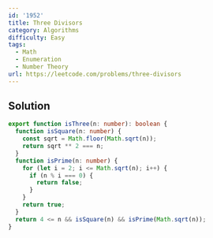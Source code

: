 ```yaml
---
id: '1952'
title: Three Divisors
category: Algorithms
difficulty: Easy
tags:
  - Math
  - Enumeration
  - Number Theory
url: https://leetcode.com/problems/three-divisors
---
```


## Solution

```typescript showLineNumbers
export function isThree(n: number): boolean {
  function isSquare(n: number) {
    const sqrt = Math.floor(Math.sqrt(n));
    return sqrt ** 2 === n;
  }
  function isPrime(n: number) {
    for (let i = 2; i <= Math.sqrt(n); i++) {
      if (n % i === 0) {
        return false;
      }
    }
    return true;
  }
  return 4 <= n && isSquare(n) && isPrime(Math.sqrt(n));
}
```
